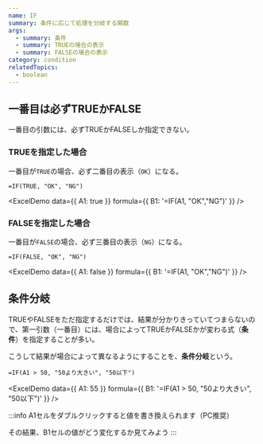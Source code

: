 ```yaml
---
name: IF
summary: 条件に応じて処理を分岐する関数
args:
  - summary: 条件
  - summary: TRUEの場合の表示
  - summary: FALSEの場合の表示
category: condition
relatedTopics:
  - boolean
---
```



<InitializeExcelModule />

## 一番目は必ずTRUEかFALSE

一番目の引数には、必ずTRUEかFALSEしか指定できない。

### TRUEを指定した場合

一番目が`TRUE`の場合、必ず二番目の表示（`OK`）になる。

```
=IF(TRUE, "OK", "NG")
```

<ExcelDemo data={{ A1: true }} formula={{ B1: '=IF(A1, "OK","NG")' }} />

### FALSEを指定した場合

一番目が`FALSE`の場合、必ず三番目の表示（`NG`）になる。

```
=IF(FALSE, "OK", "NG")
```

<ExcelDemo data={{ A1: false }} formula={{ B1: '=IF(A1, "OK","NG")' }} />

## 条件分岐

TRUEやFALSEをただ指定するだけでは、結果が分かりきっていてつまらないので、第一引数（一番目）には、場合によってTRUEかFALSEかが変わる式（**条件**）を指定することが多い。

こうして結果が場合によって異なるようにすることを、**条件分岐**という。

```
=IF(A1 > 50, "50より大きい", "50以下")
```

<ExcelDemo data={{ A1: 55 }} formula={{ B1: '=IF(A1 > 50, "50より大きい", "50以下")' }} />

:::info
A1セルをダブルクリックすると値を書き換えられます（PC推奨）

その結果、B1セルの値がどう変化するか見てみよう
:::
